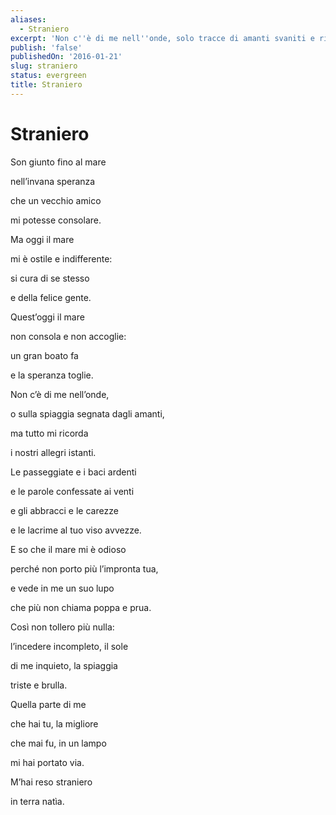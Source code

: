 ```yaml
---
aliases:
  - Straniero
excerpt: 'Non c''è di me nell''onde, solo tracce di amanti svaniti e ricordi ardenti'
publish: 'false'
publishedOn: '2016-01-21'
slug: straniero
status: evergreen
title: Straniero
---
```

# Straniero

Son giunto fino al mare

nell’invana speranza

che un vecchio amico

mi potesse consolare.

Ma oggi il mare

mi è ostile e indifferente:

si cura di se stesso

e della felice gente.

Quest’oggi il mare

non consola e non accoglie:

un gran boato fa

e la speranza toglie.

Non c’è di me nell’onde,

o sulla spiaggia segnata dagli amanti,

ma tutto mi ricorda

i nostri allegri istanti.

Le passeggiate e i baci ardenti

e le parole confessate ai venti

e gli abbracci e le carezze

e le lacrime al tuo viso avvezze.

E so che il mare mi è odioso

perché non porto più l’impronta tua,

e vede in me un suo lupo

che più non chiama poppa e prua.

Così non tollero più nulla:

l’incedere incompleto, il sole

di me inquieto, la spiaggia

triste e brulla.

Quella parte di me

che hai tu, la migliore

che mai fu, in un lampo

mi hai portato via.

M’hai reso straniero

in terra natìa.

